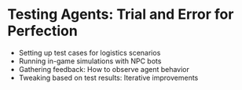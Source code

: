 # Testing Agents: Trial and Error for Perfection
   - Setting up test cases for logistics scenarios
   - Running in-game simulations with NPC bots
   - Gathering feedback: How to observe agent behavior
   - Tweaking based on test results: Iterative improvements
